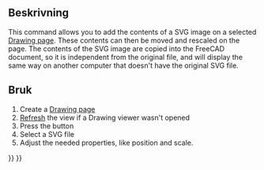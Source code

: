 <languages/>
{{docnav|[[Drawing_Orthoviews|Ortho Views]]|[[Drawing_SpreadsheetView|Spreadsheet View]]|[[Drawing_Workbench|Drawing Workbench]]|IconL=Drawing_Orthoviews.png|IconC=Workbench_Drawing.svg|IconR=Drawing_SpreadsheetView.png}}

{{GuiCommand/sv|Name=Drawing Symbol|Name/sv=Drawing Symbol|Workbenches=[[Drawing Workbench/sv|Drawing]], Complete|MenuLocation=Drawing → Symbol|Shortcut=none}}

==Beskrivning==

This command allows you to add the contents of a SVG image on a selected [[Drawing Landscape A3|Drawing page]]. These contents can then be moved and rescaled on the page. The contents of the SVG image are copied into the FreeCAD document, so it is independent from the original file, and will display the same way on another computer that doesn't have the original SVG file.

<div class="mw-translate-fuzzy">
==Bruk==
</div>

# Create a [[Drawing Landscape A3|Drawing page]]
# [[Std_Refresh|Refresh]] the view if a Drawing viewer wasn't opened
# Press the {{KEY|[[Image:Drawing Symbol.png|16px]] [[Drawing Symbol]]}} button
# Select a SVG file
# Adjust the needed properties, like position and scale.
{{clear}}

{{docnav|[[Drawing_Orthoviews|Ortho Views]]|[[Drawing_SpreadsheetView|Spreadsheet View]]|[[Drawing_Workbench|Drawing Workbench]]|IconL=Drawing_Orthoviews.png|IconC=Workbench_Drawing.svg|IconR=Drawing_SpreadsheetView.png}}

{{Drawing Tools navi{{#translation:}}}}
{{Userdocnavi{{#translation:}}}}
